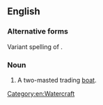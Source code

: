 ==English==

===Alternative forms===
Variant spelling of {{m|en|baggala}}.

===Noun===
{{en-noun}}

# A two-masted trading [[boat]].

[[Category:en:Watercraft]]